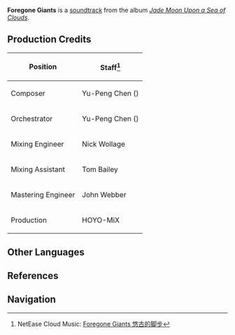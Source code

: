 {{Soundtrack Infobox
|title          =
|image          = Jade Moon Upon a Sea of Clouds.png
|album          = Jade Moon Upon a Sea of Clouds
|disc           = 2
|number         = 60
|featured       =
|featured2      =
|featured3      =
|featured_disc  =
|featured_disc2 =
|featured_disc3 =
|youtube_id     = c0jZ7sPyouE
|youtube_time   = 2104
|spotify_id     = 0mvv7EducUmms2LkU4s0QT
|played_in      = Liyue Harbor
|during         = [[Sea of Clouds]]
|domain         =
|previous       = Distant Resonance
|next           = Linger in the Valley
}}
'''Foregone Giants''' is a [[soundtrack]] from the album ''[[Jade Moon Upon a Sea of Clouds]]''.

==Production Credits==
{| class="wikitable" style="text-align:left; height:0.5em"
! Position
! Staff<ref>NetEase Cloud Music: [https://music.163.com/#/song?id=1492275978 Foregone Giants 悠古的脚步]</ref>
|-
! Composer
| Yu-Peng Chen ({{zh|陈致逸}})
|-
! Orchestrator
| Yu-Peng Chen ({{zh|陈致逸}})
|-
! Mixing Engineer
| Nick Wollage
|-
! Mixing Assistant
| Tom Bailey
|-
! Mastering Engineer
| John Webber
|-
! Production
| HOYO-MiX
|}

==Other Languages==
{{Other Languages
|en      = Foregone Giants
|zhs     = 悠古的脚步
|zhs_rm  = Yōugǔ de Jiǎobù
|zht     = 悠古的腳步
|zht_rm  = Yōugǔ de Jiǎobù
|zh_tl   = 
|ja      = 古の歩み
|ja_rm   = Inishie no Ayumi{{Assumed}}
|ja_tl   = Course of Ancient Times
|tr      = 
|tr_tl   = 
|it      = 
|it_tl   = 
}}

==References==
{{Reflist}}

==Navigation==
{{Soundtrack Navbox|Jade Moon Upon a Sea of Clouds}}